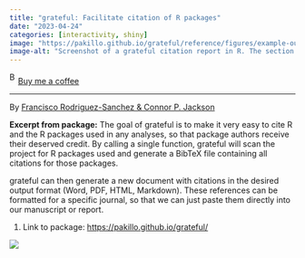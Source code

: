 ```yaml
---
title: "grateful: Facilitate citation of R packages"
date: "2023-04-24"
categories: [interactivity, shiny]
image: "https://pakillo.github.io/grateful/reference/figures/example-output.png"
image-alt: "Screenshot of a grateful citation report in R. The section “R packages used” lists four packages with their versions and citations: base v4.2.3 (R Core Team, 2023), lme4 v1.1.32 (Bates et al., 2015), tidyverse v2.0.0 (Wickham et al., 2019), and vegan v2.6.4 (Oksanen et al., 2022). Below this, a paragraph is provided for direct inclusion in reports, followed by full package citations in standard academic format with clickable DOIs and links."
---
```


<link href="https://fonts.googleapis.com/css?family=Cookie" rel="stylesheet"><a class="bmc-button" target="_blank" href="https://www.buymeacoffee.com/JoscelinRocha">![Buy me a coffee](https://cdn.buymeacoffee.com/buttons/bmc-new-btn-logo.svg){alt="Buy me a coffee" width="15" height="21"}Buy me a coffee</a>

------------------------------------------------------------------------

By [Francisco Rodriguez-Sanchez & Connor P. Jackson](https://pakillo.github.io/grateful/)

**Excerpt from package:** The goal of grateful is to make it very easy to cite R and the R packages used in any analyses, so that package authors receive their deserved credit. By calling a single function, grateful will scan the project for R packages used and generate a BibTeX file containing all citations for those packages.

grateful can then generate a new document with citations in the desired output format (Word, PDF, HTML, Markdown). These references can be formatted for a specific journal, so that we can just paste them directly into our manuscript or report.

1.  Link to package: <https://pakillo.github.io/grateful/>

![](https://pakillo.github.io/grateful/reference/figures/example-output.png)
